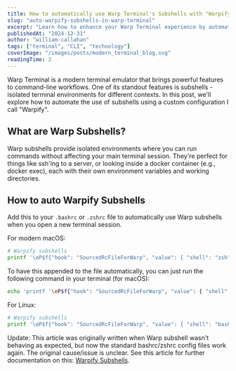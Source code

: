 ```yaml
---
title: How to automatically use Warp Terminal's Subshells with "Warpify"
slug: "auto-warpify-subshells-in-warp-terminal"
excerpt: "Learn how to enhance your Warp Terminal experience by automatically using subshells with a custom Warpify configuration"
publishedAt: "2024-12-31"
author: "william-callahan"
tags: ["terminal", "CLI", "technology"]
coverImage: "/images/posts/modern_terminal_blog.svg"
readingTime: 2
---
```


Warp Terminal is a modern terminal emulator that brings powerful features to command-line workflows. One of its standout features is subshells - isolated terminal environments for different contexts. In this post, we'll explore how to automate the use of subshells using a custom configuration I call "Warpify".

## What are Warp Subshells?

Warp subshells provide isolated environments where you can run commands without affecting your main terminal session. They're perfect for things like ssh'ing to a server, or looking inside a docker container (e.g., docker exec), each with their own environment variables and working directories.

## How to auto Warpify Subshells

Add this to your `.bashrc` or `.zshrc` file to automatically use Warp subshells when you open a new terminal session.

For modern macOS:

```bash
# Warpify subshells
printf '\eP$f{"hook": "SourcedRcFileForWarp", "value": { "shell": "zsh" }}\x9c'
```

To have this appended to the file automatically, you can just run the following command in your terminal (for macOS):

```bash
echo 'printf '\eP$f{"hook": "SourcedRcFileForWarp", "value": { "shell": "zsh" }}\x9c'' >> ~/.zshrc
```

For Linux:

```bash
# Warpify subshells
printf '\eP$f{"hook": "SourcedRcFileForWarp", "value": { "shell": "bash" }}\x9c'
```

Update: This article was originally written when Warp subshell wasn't behaving as expected, but now the standard bashrc/zshrc config files work again. The original cause/issue is unclear. See this article for further documentation on this: [Warpify Subshells](https://warp.dev/docs/subshells).
